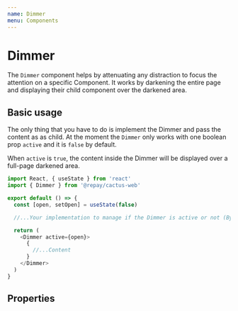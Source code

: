 ```yaml
---
name: Dimmer
menu: Components
---
```



# Dimmer

The `Dimmer` component helps by attenuating any distraction to focus the attention on a specific Component. It works by darkening the entire page and displaying their child component over the darkened area.

## Basic usage

The only thing that you have to do is implement the Dimmer and pass the content as as child. At the moment the `Dimmer` only works with one boolean prop `active` and it is `false` by default.

When `active` is `true`, the content inside the Dimmer will be displayed over a full-page darkened area.

```js
import React, { useState } from 'react'
import { Dimmer } from '@repay/cactus-web'

export default () => {
  const [open, setOpen] = useState(false)

  //...Your implementation to manage if the Dimmer is active or not (By default should not be)

  return (
    <Dimmer active={open}>
      {
        //...Content
      }
    </Dimmer>
  )
}
```

## Properties

<PropsTable of={Dimmer} />
